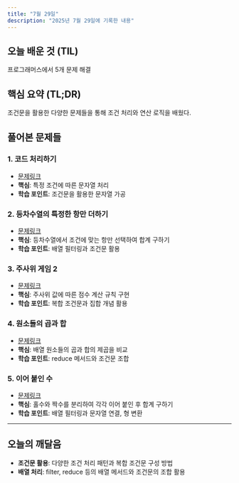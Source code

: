```yaml
---
title: "7월 29일"
description: "2025년 7월 29일에 기록한 내용"
---
```


## 오늘 배운 것 (TIL)

프로그래머스에서 5개 문제 해결

## 핵심 요약 (TL;DR)

조건문을 활용한 다양한 문제들을 통해 조건 처리와 연산 로직을 배웠다.

## 풀어본 문제들

### 1. 코드 처리하기

- [문제링크](https://school.programmers.co.kr/learn/courses/30/lessons/181932)
- **핵심**: 특정 조건에 따른 문자열 처리
- **학습 포인트**: 조건문을 활용한 문자열 가공

### 2. 등차수열의 특정한 항만 더하기

- [문제링크](https://school.programmers.co.kr/learn/courses/30/lessons/181931)
- **핵심**: 등차수열에서 조건에 맞는 항만 선택하여 합계 구하기
- **학습 포인트**: 배열 필터링과 조건문 활용

### 3. 주사위 게임 2

- [문제링크](https://school.programmers.co.kr/learn/courses/30/lessons/181930)
- **핵심**: 주사위 값에 따른 점수 계산 규칙 구현
- **학습 포인트**: 복합 조건문과 집합 개념 활용

### 4. 원소들의 곱과 합

- [문제링크](https://school.programmers.co.kr/learn/courses/30/lessons/181929)
- **핵심**: 배열 원소들의 곱과 합의 제곱을 비교
- **학습 포인트**: reduce 메서드와 조건문 조합

### 5. 이어 붙인 수

- [문제링크](https://school.programmers.co.kr/learn/courses/30/lessons/181928)
- **핵심**: 홀수와 짝수를 분리하여 각각 이어 붙인 후 합계 구하기
- **학습 포인트**: 배열 필터링과 문자열 연결, 형 변환

---

## 오늘의 깨달음

- **조건문 활용**: 다양한 조건 처리 패턴과 복합 조건문 구성 방법
- **배열 처리**: filter, reduce 등의 배열 메서드와 조건문의 조합 활용
